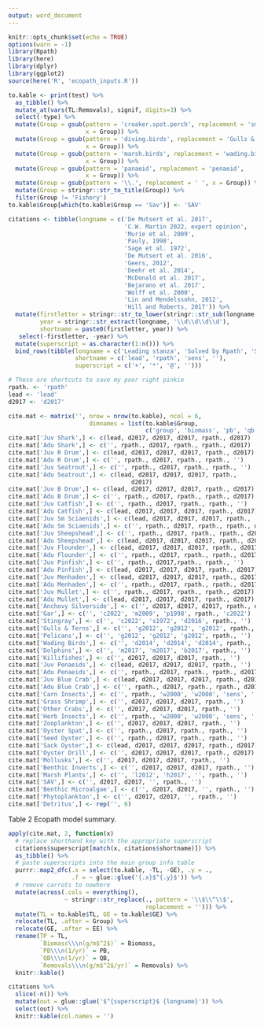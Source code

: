 ```yaml
---
output: word_document
---
```


```r
knitr::opts_chunk$set(echo = TRUE)
options(warn = -1)
library(Rpath)
library(here)
library(dplyr)
library(ggplot2)
source(here('R', 'ecopath_inputs.R'))
```

```r
to.kable <- print(test) %>%
  as_tibble() %>%
  mutate_at(vars(TL:Removals), signif, digits=3) %>%
  select(-type) %>%
  mutate(Group = gsub(pattern = 'croaker.spot.perch', replacement = 'sm.sciaenids', 
                      x = Group)) %>%
  mutate(Group = gsub(pattern = 'diving.birds', replacement = 'Gulls & Terns', 
                      x = Group)) %>%
  mutate(Group = gsub(pattern = 'marsh.birds', replacement = 'wading.birds', 
                      x = Group)) %>%
  mutate(Group = gsub(pattern = 'panaeid', replacement = 'penaeid', 
                      x = Group)) %>%
  mutate(Group = gsub(pattern = '\\.', replacement = ' ', x = Group)) %>%
  mutate(Group = stringr::str_to_title(Group)) %>%
  filter(Group != 'Fishery')
to.kable$Group[which(to.kable$Group == 'Sav')] <- 'SAV'
```

```r
citations <- tibble(longname = c('De Mutsert et al. 2017',
                                 'C.W. Martin 2022, expert opinion',
                                 'Murie et al. 2009',
                                 'Pauly, 1998',
                                 'Sage et al. 1972',
                                 'De Mutsert et al. 2016',
                                 'Geers, 2012',
                                 'Deehr et al. 2014',
                                 'McDonald et al. 2017',
                                 'Bejarano et al. 2017',
                                 'Wolff et al. 2000',
                                 'Lin and Mendelssohn, 2012',
                                 'Hill and Roberts, 2017')) %>%
  mutate(firstletter = stringr::str_to_lower(stringr::str_sub(longname, 1, 1)),
         year = stringr::str_extract(longname, '\\d\\d\\d\\d'),
         shortname = paste0(firstletter, year)) %>%
   select(-firstletter, -year) %>%
  mutate(superscript = as.character(1:n())) %>%
  bind_rows(tibble(longname = c('Leading stanza', 'Solved by Rpath', 'Sensitivity of results to this parameter was minimal', ''), 
                   shortname = c('lead', 'rpath', 'sens', ''),
                   superscript = c('+', '*', '@', '')))

# These are shortcuts to save my poor right pinkie
rpath. <- 'rpath'
lead <- 'lead'
d2017 <- 'd2017'
```

```r
cite.mat <- matrix('', nrow = nrow(to.kable), ncol = 6, 
                       dimnames = list(to.kable$Group,
                                       c('group', 'biomass', 'pb', 'qb', 'ee', 'f')))
cite.mat['Juv Shark',] <- c(lead, d2017, d2017, d2017, rpath., d2017)
cite.mat['Adu Shark',] <- c('', rpath., d2017, rpath., rpath., d2017)
cite.mat['Juv R Drum',] <- c(lead, d2017, d2017, d2017, rpath., d2017)
cite.mat['Adu R Drum',] <- c('', rpath., d2017, rpath., rpath., '')
cite.mat['Juv Seatrout',] <- c('', rpath., d2017, rpath., rpath., '')
cite.mat['Adu Seatrout',] <- c(lead, d2017, d2017, d2017, rpath.,
                                   d2017)
cite.mat['Juv B Drum',] <- c(lead, d2017, d2017, d2017, rpath., d2017)
cite.mat['Adu B Drum',] <- c('', rpath., d2017, rpath., rpath., d2017)
cite.mat['Juv Catfish',] <- c('', rpath., d2017, rpath., rpath., '')
cite.mat['Adu Catfish',] <- c(lead, d2017, d2017, d2017, rpath., d2017)
cite.mat['Juv Sm Sciaenids',] <- c(lead, d2017, d2017, d2017, rpath., '')
cite.mat['Adu Sm Sciaenids',] <- c('', rpath., d2017, rpath., rpath., d2017)
cite.mat['Juv Sheepshead',] <- c('', rpath., d2017, rpath., rpath., d2017)
cite.mat['Adu Sheepshead',] <- c(lead, d2017, d2017, d2017, rpath., d2017)
cite.mat['Juv Flounder',] <- c(lead, d2017, d2017, d2017, rpath., d2017)
cite.mat['Adu Flounder',] <- c('', rpath., d2017, rpath., rpath., d2017)
cite.mat['Juv Pinfish',] <- c('', rpath., d2017,rpath., rpath., '')
cite.mat['Adu Pinfish',] <- c(lead, d2017, d2017, d2017, rpath., d2017)
cite.mat['Juv Menhaden',] <- c(lead, d2017, d2017, d2017, rpath., d2017)
cite.mat['Adu Menhaden',] <- c('', rpath., d2017, rpath., rpath., d2017)
cite.mat['Juv Mullet',] <- c('', rpath., d2017, rpath., rpath., d2017)
cite.mat['Adu Mullet',] <- c(lead, d2017, d2017, d2017, rpath., d2017)
cite.mat['Anchovy Silverside',] <- c('', d2017, d2017, d2017, rpath., d2017)
cite.mat['Gar',] <- c('', 'c2022', 'm2009', 'p1998', rpath., 'c2022')
cite.mat['Stingray',] <- c('', 'c2022', 's1972', 'd2016', rpath., '')
cite.mat['Gulls & Terns',] <- c('', 'g2012', 'g2012', 'g2012', rpath., '')
cite.mat['Pelicans',] <- c('', 'g2012', 'g2012', 'g2012', rpath., '')
cite.mat['Wading Birds',] <- c('', 'd2014', 'd2014', 'd2014', rpath., '')
cite.mat['Dolphins',] <- c('', 'm2017', 'm2017', 'b2017', rpath., '')
cite.mat['Killifishes',] <- c('', d2017, d2017, d2017, rpath., '')
cite.mat['Juv Penaeids',] <- c(lead, d2017, d2017, d2017, rpath., '')
cite.mat['Adu Penaeids',] <- c('', rpath., d2017, rpath., rpath., d2017)
cite.mat['Juv Blue Crab',] <- c(lead, d2017, d2017, d2017, rpath., d2017)
cite.mat['Adu Blue Crab',] <- c('', rpath., d2017, rpath., rpath., d2017)
cite.mat['Carn Insects',] <- c('', rpath., 'w2000', 'w2000', 'sens', '')
cite.mat['Grass Shrimp',] <- c('', d2017, d2017, d2017, rpath., '')
cite.mat['Other Crabs',] <- c('', d2017, d2017, d2017, rpath., '')
cite.mat['Herb Insects',] <- c('', rpath., 'w2000', 'w2000', 'sens', '')
cite.mat['Zooplankton',] <- c('', d2017, d2017, d2017, rpath., '')
cite.mat['Oyster Spat',] <- c('', rpath., d2017, rpath., rpath., '')
cite.mat['Seed Oyster',] <- c('', rpath., d2017, rpath., rpath., '')
cite.mat['Sack Oyster',] <- c(lead, d2017, d2017, d2017, rpath., d2017)
cite.mat['Oyster Drill',] <- c('', d2017, d2017, d2017, rpath., d2017)
cite.mat['Mollusks',] <- c('', d2017, d2017, d2017, rpath., '')
cite.mat['Benthic Inverts',] <- c('', d2017, d2017, d2017, rpath., '')
cite.mat['Marsh Plants',] <- c('', 'l2012', 'h2017', '', rpath., '')
cite.mat['SAV',] <- c('', d2017, d2017, '', rpath., '')
cite.mat['Benthic Microalgae',] <- c('', d2017, d2017, '', rpath., '')
cite.mat['Phytoplankton',] <- c('', d2017, d2017, '', rpath., '')
cite.mat['Detritus',] <- rep('', 6)
```

Table 2 Ecopath model summary.

```r
apply(cite.mat, 2, function(x) 
  # replace shorthand key with the appropriate superscript
  citations$superscript[match(x, citations$shortname)]) %>%
  as_tibble() %>% 
  # paste superscripts into the main group info table
  purrr::map2_dfc(.x = select(to.kable, -TL, -GE), .y = .,
                  .f = ~ glue::glue('{.x}$^{.y}$')) %>% 
  # remove carrots to nowhere
  mutate(across(.cols = everything(), 
                ~ stringr::str_replace(., pattern = '\\$\\^\\$', 
                                       replacement = ''))) %>%
  mutate(TL = to.kable$TL, GE = to.kable$GE) %>%
  relocate(TL, .after = Group) %>%
  relocate(GE, .after = EE) %>%
  rename(TP = TL,
         `Biomass\\\n(g/m$^2$)` = Biomass,
         `PB\\\n(1/yr)` = PB,
         `QB\\\n(1/yr)` = QB,
         `Removals\\\n(g/m$^2$/yr)` = Removals) %>%
  knitr::kable()

citations %>%
  slice(-n()) %>%
  mutate(out = glue::glue('$^{superscript}$ {longname}')) %>%
  select(out) %>%
  knitr::kable(col.names = '')
```
